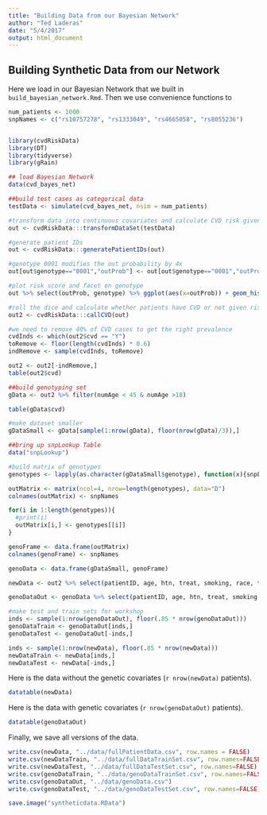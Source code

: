 ```yaml
---
title: "Building Data from our Bayesian Network"
author: "Ted Laderas"
date: "5/4/2017"
output: html_document
---
```


## Building Synthetic Data from our Network

Here we load in our Bayesian Network that we built in `build_bayesian_network.Rmd`. Then we use convenience functions to 

```r
num_patients <- 1000
snpNames <- c("rs10757278", "rs1333049", "rs4665058", "rs8055236")


library(cvdRiskData)
library(DT)
library(tidyverse)
library(gRain)

## load Bayesian Network
data(cvd_bayes_net)

##build test cases as categorical data
testData <- simulate(cvd_bayes_net, nsim = num_patients)

#transform data into continuous covariates and calculate CVD risk given variables
out <- cvdRiskData:::transformDataSet(testData)

#generate patient IDs
out <- cvdRiskData:::generatePatientIDs(out)

#genotype 0001 modifies the out probability by 4x
out[out$genotype=="0001","outProb"] <- out[out$genotype=="0001","outProb"] * 4

#plot risk score and facet on genotype
out %>% select(outProb, genotype) %>% ggplot(aes(x=outProb)) + geom_histogram() + facet_grid(facets="genotype ~.")

#roll the dice and calculate whether patients have CVD or not given risk
out2 <- cvdRiskData:::callCVD(out) 

#we need to remove 40% of CVD cases to get the right prevalence
cvdInds <- which(out2$cvd == "Y")
toRemove <- floor(length(cvdInds) * 0.6)
indRemove <- sample(cvdInds, toRemove)

out2 <- out2[-indRemove,]
table(out2$cvd)

##build genotyping set
gData <- out2 %>% filter(numAge < 45 & numAge >18)  

table(gData$cvd)

#make dataset smaller
gDataSmall <- gData[sample(1:nrow(gData), floor(nrow(gData)/3)),]

##bring up snpLookup Table
data("snpLookup")

#build matrix of genotypes
genotypes <- lapply(as.character(gDataSmall$genotype), function(x){snpLookup[[x]]})

outMatrix <- matrix(ncol=4, nrow=length(genotypes), data="D")
colnames(outMatrix) <- snpNames

for(i in 1:length(genotypes)){
  #print(i)
  outMatrix[i,] <- genotypes[[i]]
}

genoFrame <- data.frame(outMatrix)
colnames(genoFrame) <- snpNames

genoData <- data.frame(gDataSmall, genoFrame) 

newData <- out2 %>% select(patientID, age, htn, treat, smoking, race, t2d, gender, numAge, bmi=numBMI, tchol=numTchol, sbp=numHtn,cvd)

genoDataOut <- genoData %>% select(patientID, age, htn, treat, smoking, race, t2d, gender, numAge, bmi=numBMI, tchol=numTchol, sbp=numHtn, rs10757278, rs1333049, rs4665058,  rs8055236, cvd)

#make test and train sets for workshop
inds <- sample(1:nrow(genoDataOut), floor(.85 * nrow(genoDataOut)))
genoDataTrain <- genoDataOut[inds,]
genoDataTest <- genoDataOut[-inds,]

inds <- sample(1:nrow(newData), floor(.85 * nrow(newData)))
newDataTrain <- newData[inds,]
newDataTest <- newData[-inds,]
```

Here is the data without the genetic covariates (`r nrow(newData)` patients).

```r
datatable(newData)
```

Here is the data with genetic covariates (`r nrow(genoDataOut)` patients).

```r
datatable(genoDataOut)
```

Finally, we save all versions of the data.

```r
write.csv(newData, "../data/fullPatientData.csv", row.names = FALSE)
write.csv(newDataTrain, "../data/fullDataTrainSet.csv", row.names=FALSE)
write.csv(newDataTest, "../data/fullDataTestSet.csv", row.names=FALSE)
write.csv(genoDataTrain, "../data/genoDataTrainSet.csv", row.names=FALSE)
write.csv(genoDataOut, "../data/genoData.csv")
write.csv(genoDataTest, "../data/genoDataTestSet.csv", row.names=FALSE)

save.image("syntheticdata.RData")
```